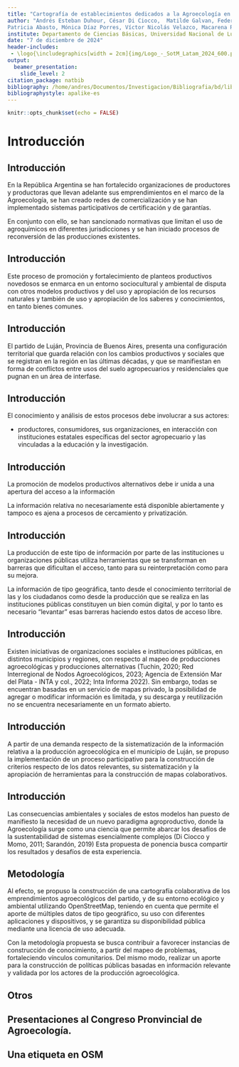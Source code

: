 ```yaml
---
title: "Cartografía de establecimientos dedicados a la Agroecología en OpenStreetMap"
author: "Andrés Esteban Duhour, César Di Ciocco,  Matilde Galvan, Federico Vita,
Patricia Abasto, Mónica Díaz Porres, Víctor Nicolás Velazco, Macarena Rionda, Juan Jara"
institute: Departamento de Ciencias Básicas, Universidad Nacional de Luján - Instituto de Ecología y Desarrollo Sustentable (UNLu - CONICET); Instituto de Ciencias. Universidad Nacional de General Sarmiento.
date: "7 de diciembre de 2024"
header-includes: 
 - \logo{\includegraphics[width = 2cm]{img/Logo_-_SotM_Latam_2024_600.png}}
output: 
  beamer_presentation:
    slide_level: 2
citation_package: natbib
bibliography: /home/andres/Documentos/Investigacion/Bibliografia/bd/library.bib
bibliographystyle: apalike-es
---
```


```r
knitr::opts_chunk$set(echo = FALSE)
```

# Introducción



<!-- ![](img/Logo_-_SotM_Latam_2024_600.png) -->



## Introducción

En la República Argentina se han fortalecido organizaciones de productores y productoras que llevan adelante sus emprendimientos en el marco de la Agroecología, se han creado redes de comercialización y se han implementado sistemas participativos de certificación y de garantías. 

En conjunto con ello, se han sancionado normativas que limitan el uso de agroquímicos en diferentes jurisdicciones y se han iniciado procesos de reconversión de las producciones existentes. 

## Introducción

Este proceso de promoción y fortalecimiento de planteos productivos novedosos se enmarca en un entorno sociocultural y ambiental de disputa con otros modelos productivos y del uso y apropiación de los recursos naturales y también de uso y apropiación de los saberes y conocimientos, en tanto bienes comunes.

<!-- Imagen cambios en el uso -->


## Introducción


El partido de Luján, Provincia de Buenos Aires,  presenta una configuración territorial que guarda relación con los cambios productivos y sociales que se registran en la región en las últimas décadas, y que se manifiestan en forma de conflictos entre usos del suelo agropecuarios y residenciales que pugnan en un área de interfase.

<!-- Conflictos buzai? -->


## Introducción

El conocimiento y análisis de estos procesos debe involucrar a sus actores:

-  productores, consumidores, sus organizaciones, en interacción con instituciones estatales específicas del sector agropecuario y las vinculadas a la educación y la investigación.

## Introducción

La promoción de modelos productivos alternativos debe ir unida a una apertura del acceso a la información 

<!-- local -->

<!-- de tipo geográfica, que  -->

La información relativa no necesariamente está disponible abiertamente y tampoco es ajena a procesos de cercamiento y privatización.

<!-- * Antecedentes en general del uso de mapas para la agroecología. tomar del proyecto de extensión -->

## Introducción

La producción de este tipo de información por parte de las instituciones u organizaciones públicas utiliza herramientas que se transforman en barreras que dificultan el acceso, tanto para su reinterpretación como para su mejora.

La información de tipo geográfica, tanto desde el conocimiento territorial de las y los ciudadanos como desde la producción que se realiza en las instituciones públicas constituyen un bien común digital, y por lo tanto es necesario "levantar" esas barreras haciendo estos datos de acceso libre.

## Introducción

Existen iniciativas de organizaciones sociales e instituciones públicas, en distintos municipios y regiones, con respecto al mapeo de producciones agroecológicas y producciones alternativas (Tuchin, 2020; Red Interregional de Nodos Agroecológicos, 2023; Agencia de Extensión Mar del Plata - INTA y col., 2022; Inta Informa 2022). Sin embargo, todas se encuentran basadas en un servicio de mapas privado, la posibilidad de agregar o modificar información es limitada, y su descarga y reutilización no se encuentra necesariamente en un formato abierto.

## Introducción

A partir de una demanda respecto de la sistematización de la información relativa a la producción agroecológica en el municipio de Luján, se propuso la implementación de un proceso participativo para la construcción de criterios respecto de los datos relevantes, su sistematización y la apropiación de herramientas para la construcción de mapas colaborativos.


## Introducción

Las consecuencias ambientales y sociales de estos modelos han puesto de manifiesto la necesidad de un nuevo paradigma agroproductivo, donde la Agroecología surge como una ciencia que permite abarcar los desafíos de la sustentabilidad de sistemas esencialmente complejos (Di Ciocco y Momo, 2011; Sarandón, 2019)
Esta propuesta de ponencia busca compartir los resultados y desafíos de esta experiencia.



## Metodología

Al efecto, se propuso la construcción de una cartografía colaborativa de los emprendimientos agroecológicos del partido, y de su entorno ecológico y ambiental utilizando OpenStreetMap, teniendo en cuenta que permite el aporte de múltiples datos de tipo geográfico, su uso con diferentes aplicaciones y dispositivos, y se garantiza su disponibilidad pública mediante una licencia de uso adecuada.

Con la metodología propuesta se busca contribuir a favorecer instancias de construcción de conocimiento, a partir del mapeo de problemas, fortaleciendo vínculos comunitarios. Del mismo modo, realizar un aporte para la construcción de políticas públicas basadas en información relevante y validada por los actores de la producción agroecológica.

## Otros



## Presentaciones al Congreso Pronvincial de Agroecología.

<!-- * Análisis de los pósters del CPA -->

<!--   cuántos usaron mapas -->
<!--   de qué tipo cada uno, cuántos basados en OSM -->
<!--   tienen atribución -->
<!--   están disponibles abiertamente. -->


<!-- * La etiqueta en OSM -->

## Una etiqueta en OSM

<!-- * El proyecto en Argentina -->



<!-- * El mapa de luján -->


